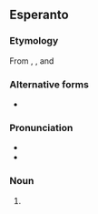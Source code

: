 ==Esperanto==
{{wikipedia|lang=eo}}

===Etymology===
From {{etyl|ko|eo}} {{term|lang=ko|원||round|sc=Hang}}, {{term|불교|tr=bulgyo||{{l|en|Buddhism}}|lang=ko|sc=Hang}}, and {{suffix||ismo|lang=eo}}

===Alternative forms===
* {{l|eo|vonbulismo}}

===Pronunciation===
* {{IPA|/wonbuˈlismo/|/vonbuˈlismo/|lang=eo}}
* {{hyphenation|ŭon|bu|lis|mo|lang=eo}}

===Noun===
{{eo-head|-}}

# {{l|en|Won Buddhism}}